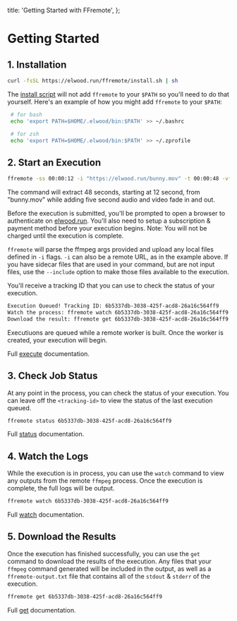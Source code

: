   title: 'Getting Started with FFremote',
};

# Getting Started

## 1. Installation

```bash
curl -fsSL https://elwood.run/ffremote/install.sh | sh
```

The [install script](https://github.com/elwood-software/run/blob/main/install-ffr.sh) will not add `ffremote` to your `$PATH` so you'll need to do that
yourself. Here's an example of how you might add `ffremote` to your `$PATH`:

```bash
 # for bash
 echo 'export PATH=$HOME/.elwood/bin:$PATH' >> ~/.bashrc

 # for zsh
 echo 'export PATH=$HOME/.elwood/bin:$PATH' >> ~/.zprofile
```

## 2. Start an Execution

```bash
ffremote -ss 00:00:12 -i "https://elwood.run/bunny.mov" -t 00:00:48 -vf "fade=t=in:st=0:d=5,fade=t=out:st=43:d=5" -af "afade=t=in:st=0:d=5,afade=t=out:st=43:d=5" output.mp4
```

The command will extract 48 seconds, starting at 12 second, from "bunny.mov" while adding five second audio and video fade in and out.

Before the execution is submitted, you'll be prompted to open a browser to
authenticate on <a href="https://elwood.run">elwood.run</a>. You'll also need to setup a subscription & payment
method before your execution begins. Note: You will not be charged until the execution is complete.

`ffremote` will parse the ffmpeg args provided and upload any local files defined in `-i` flags. `-i` can also be a remote URL, as in the example above. If you have sidecar files that are used in your command, but are not input files, use the `--include` option to make those files available to the execution.

You'll receive a tracking ID that you can use to check the status of your execution.

```bash
Execution Queued! Tracking ID: 6b5337db-3038-425f-acd8-26a16c564ff9
Watch the process: ffremote watch 6b5337db-3038-425f-acd8-26a16c564ff9
Download the result: ffremote get 6b5337db-3038-425f-acd8-26a16c564ff9
```

Executiuons are queued while a remote worker is built. Once the worker is created,
your execution will begin.

Full [execute](/docs/ffremote/reference/cli/#execute) documentation.

## 3. Check Job Status

At any point in the process, you can check the status of your execution. You can leave off the `<tracking-id>` to view the status of the last execution queued.

```bash
ffremote status 6b5337db-3038-425f-acd8-26a16c564ff9
```

Full [status](/docs/ffremote/reference/cli/#status) documentation.

## 4. Watch the Logs

While the execution is in process, you can use the `watch` command to view any outputs from the remote `ffmpeg` process. Once the execution is complete, the full logs will be output.

```bash
ffremote watch 6b5337db-3038-425f-acd8-26a16c564ff9
```

Full [watch](/docs/ffremote/reference/cli/#watch) documentation.

## 5. Download the Results

Once the execution has finished successfully, you can use the `get` command to download the results of the execution. Any files that your `ffmpeg` command generated will be included in the output, as well as a `ffremote-output.txt` file that contains all of the `stdout` & `stderr` of the execution.

```bash
ffremote get 6b5337db-3038-425f-acd8-26a16c564ff9
```

Full [get](/docs/ffremote/reference/cli/#get) documentation.
